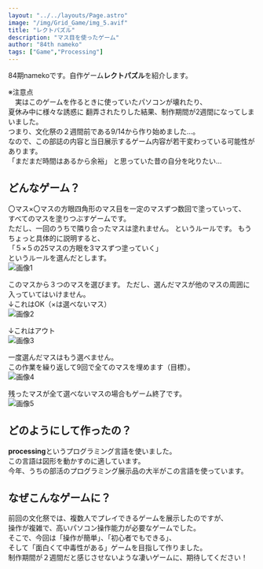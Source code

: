 ```yaml
---
layout: "../../layouts/Page.astro"
image: "/img/Grid_Game/img_5.avif"
title: "レクトパズル"
description: "マス目を使ったゲーム"
author: "84th nameko"
tags: ["Game","Processing"]
---
```

84期namekoです。自作ゲーム**レクトパズル**を紹介します。

※注意点<br/>
　実はこのゲームを作るときに使っていたパソコンが壊れたり、<br/>
夏休み中に様々な誘惑に
翻弄されたりした結果、制作期間が2週間になってしまいました。<br/>
つまり、文化祭の２週間前である9/14から作り始めました…。<br/>
なので、この部誌の内容と当日展示するゲーム内容が若干変わっている可能性があります。<br/>
「まだまだ時間はあるから余裕」
と思っていた昔の自分を叱りたい…

## どんなゲーム？
〇マス×〇マスの方眼四角形のマス目を一定のマスずつ数回で塗っていって、<br/>
すべてのマスを塗りつぶすゲームです。<br/>
ただし、一回のうちで隣り合ったマスは塗れません。
というルールです。
もうちょっと具体的に説明すると、<br/>
「５×５の25マスの方眼を3マスずつ塗っていく」<br/>
というルールを選んだとします。<br/>
![画像1](/img/Grid_Game/img_1.avif)

このマスから３つのマスを選びます。
ただし、選んだマスが他のマスの周囲に入っていてはいけません。<br/>
↓これはOK（×は選べないマス）<br/>
![画像2](/img/Grid_Game/img_2.avif)

↓これはアウト<br/>
![画像3](/img/Grid_Game/img_3.avif)

一度選んだマスはもう選べません。<br/>
この作業を繰り返して9回で全てのマスを埋めます（目標）。<br/>
![画像4](/img/Grid_Game/img_4.avif)

残ったマスが全て選べないマスの場合もゲーム終了です。<br/>
![画像5](/img/Grid_Game/img_5.avif)

## どのようにして作ったの？
**processing**というプログラミング言語を使いました。<br/>
この言語は図形を動かすのに適しています。<br/>
今年、うちの部活のプログラミング展示品の大半がこの言語を使っています。

## なぜこんなゲームに？
前回の文化祭では、複数人でプレイできるゲームを展示したのですが、<br/>
操作が複雑で、高いパソコン操作能力が必要なゲームでした。<br/>
そこで、今回は「操作が簡単」、「初心者でもできる」、<br/>
そして「面白くて中毒性がある」ゲームを目指して作りました。<br/>
制作期間が２週間だと感じさせないような凄いゲームに、期待してください！